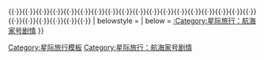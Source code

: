 {{navbox
| name   = 航海家号第二季
| title  = [[星际旅行：航海家号]][[星际旅行：航海家号每集列表#.E7.AC.AC.E4.BA.8C.E5.AD.A3.EF.BC.881995-1996.EF.BC.89|第二季]]
|state= {{{state|collapsed}}}

| group1 = 1995年-1996年
| list1 = 
{{nowrap|{{VOY|The 37's}}}}{{·}}{{nowrap| {{VOY|Initiations}}}}{{·}}{{nowrap|{{VOY|Projections}}}}{{·}}{{nowrap|{{VOY|Elogium}}}}{{·}}{{nowrap|{{VOY|Non Sequitur}}}}{{·}}{{nowrap|{{VOY|Twisted}}}}{{·}}{{nowrap|{{VOY|Parturition}}}}{{·}}{{nowrap|{{VOY|Persistence of Vision}}}}{{·}}{{nowrap|{{VOY|Tattoo}}}}{{·}}{{nowrap|{{VOY|Cold Fire}}}}{{·}}{{nowrap|{{VOY|Maneuvers}}}}{{·}}{{nowrap|{{VOY|Resistance}}}}{{·}}{{nowrap|{{VOY|Prototype}}}}{{·}}{{nowrap|{{VOY|Alliances}}}}{{·}}{{nowrap|{{VOY|Threshold}}}}{{·}}{{nowrap|{{VOY|Meld}}}}{{·}}{{nowrap|{{VOY|Dreadnought}}}}{{·}}{{nowrap|{{VOY|Death Wish}}}}{{·}}{{nowrap|{{VOY|Lifesigns}}}}{{·}}{{nowrap|{{VOY|Investigations}}}}{{·}}{{nowrap|{{VOY|Deadlock}}}}{{·}}{{nowrap|{{VOY|Innocence}}}}{{·}}{{nowrap|{{VOY|The Thaw}}}}{{·}}{{nowrap|{{VOY|Tuvix}}}}{{·}}{{nowrap|{{VOY|Resolutions}}}}{{·}}{{nowrap|{{VOY|Basics}}}}
| belowstyle = 
| below  = [[:Category:星际旅行：航海家号剧情]]
}}<noinclude>
[[Category:星际旅行模板]]
</noinclude>
[[Category:星际旅行：航海家号剧情]]